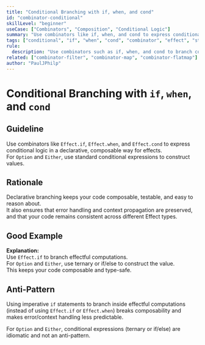 ```yaml
---
title: "Conditional Branching with if, when, and cond"
id: "combinator-conditional"
skillLevel: "beginner"
useCase: ["Combinators", "Composition", "Conditional Logic"]
summary: "Use combinators like if, when, and cond to express conditional logic declaratively across Effect, Stream, Option, and Either."
tags: ["conditional", "if", "when", "cond", "combinator", "effect", "stream", "option", "either"]
rule:
  description: "Use combinators such as if, when, and cond to branch computations based on runtime conditions, without imperative if statements."
related: ["combinator-filter", "combinator-map", "combinator-flatmap"]
author: "PaulJPhilp"
---
```


# Conditional Branching with `if`, `when`, and `cond`

## Guideline

Use combinators like `Effect.if`, `Effect.when`, and `Effect.cond` to express conditional logic in a declarative, composable way for effects.  
For `Option` and `Either`, use standard conditional expressions to construct values.

## Rationale

Declarative branching keeps your code composable, testable, and easy to reason about.  
It also ensures that error handling and context propagation are preserved, and that your code remains consistent across different Effect types.

## Good Example

<Example path="./src/combinator-conditional.ts" />

**Explanation:**  
Use `Effect.if` to branch effectful computations.  
For `Option` and `Either`, use ternary or if/else to construct the value.  
This keeps your code composable and type-safe.

## Anti-Pattern

Using imperative `if` statements to branch inside effectful computations (instead of using `Effect.if` or `Effect.when`) breaks composability and makes error/context handling less predictable.

For `Option` and `Either`, conditional expressions (ternary or if/else) are idiomatic and not an anti-pattern.
